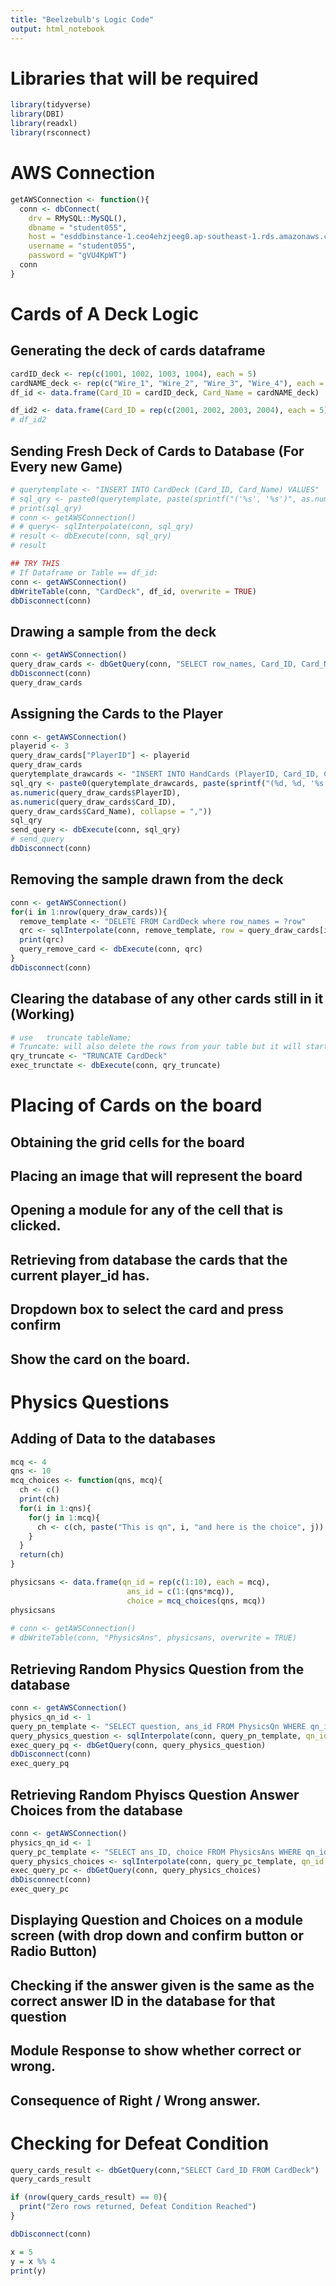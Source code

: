 ---
title: "Beelzebulb's Logic Code"
output: html_notebook
---

# Libraries that will be required
```{r}
library(tidyverse)
library(DBI)
library(readxl)
library(rsconnect)
```

# AWS Connection
```{r}
getAWSConnection <- function(){
  conn <- dbConnect(
    drv = RMySQL::MySQL(),
    dbname = "student055",
    host = "esddbinstance-1.ceo4ehzjeeg0.ap-southeast-1.rds.amazonaws.com",
    username = "student055",
    password = "gVU4KpWT")
  conn
}
```


# Cards of A Deck Logic

## Generating the deck of cards dataframe
```{r}
cardID_deck <- rep(c(1001, 1002, 1003, 1004), each = 5)
cardNAME_deck <- rep(c("Wire_1", "Wire_2", "Wire_3", "Wire_4"), each = 5)
df_id <- data.frame(Card_ID = cardID_deck, Card_Name = cardNAME_deck)

df_id2 <- data.frame(Card_ID = rep(c(2001, 2002, 2003, 2004), each = 5), Card_Name = rep(c("Wire_Left", "Wire_Right", "Wire_Up", "Wire_Down"), each = 5))
# df_id2
```
## Sending Fresh Deck of Cards to Database (For Every new Game)
```{r}
# querytemplate <- "INSERT INTO CardDeck (Card_ID, Card_Name) VALUES"
# sql_qry <- paste0(querytemplate, paste(sprintf("('%s', '%s')", as.numeric(df_id$Card_ID), df_id$Card_Name), collapse = ","))
# print(sql_qry)
# conn <- getAWSConnection()
# # query<- sqlInterpolate(conn, sql_qry)
# result <- dbExecute(conn, sql_qry)
# result

## TRY THIS
# If Dataframe or Table == df_id:
conn <- getAWSConnection()
dbWriteTable(conn, "CardDeck", df_id, overwrite = TRUE)
dbDisconnect(conn)
```

## Drawing a sample from the deck

```{r}
conn <- getAWSConnection()
query_draw_cards <- dbGetQuery(conn, "SELECT row_names, Card_ID, Card_Name FROM CardDeck ORDER BY RAND() LIMIT 5")
dbDisconnect(conn)
query_draw_cards
```
## Assigning the Cards to the Player
```{r}
conn <- getAWSConnection()
playerid <- 3
query_draw_cards["PlayerID"] <- playerid
query_draw_cards
querytemplate_drawcards <- "INSERT INTO HandCards (PlayerID, Card_ID, Card_Name) VALUES"
sql_qry <- paste0(querytemplate_drawcards, paste(sprintf("(%d, %d, '%s')",
as.numeric(query_draw_cards$PlayerID),
as.numeric(query_draw_cards$Card_ID),
query_draw_cards$Card_Name), collapse = ","))
sql_qry
send_query <- dbExecute(conn, sql_qry)
# send_query
dbDisconnect(conn)
```


## Removing the sample drawn from the deck

```{r}
conn <- getAWSConnection()
for(i in 1:nrow(query_draw_cards)){
  remove_template <- "DELETE FROM CardDeck where row_names = ?row"
  qrc <- sqlInterpolate(conn, remove_template, row = query_draw_cards[i, 1])
  print(qrc)
  query_remove_card <- dbExecute(conn, qrc)
}
dbDisconnect(conn)
```


## Clearing the database of any other cards still in it (Working)
```{r}
# use   truncate tableName;
# Truncate: will also delete the rows from your table but it will start from new row with 1.
qry_truncate <- "TRUNCATE CardDeck"
exec_trunctate <- dbExecute(conn, qry_truncate)
```

# Placing of Cards on the board

## Obtaining the grid cells for the board

## Placing an image that will represent the board

## Opening a module for any of the cell that is clicked.

## Retrieving from database the cards that the current player_id has.

## Dropdown box to select the card and press confirm

## Show the card on the board.




# Physics Questions

## Adding of Data to the databases
```{r}
mcq <- 4
qns <- 10
mcq_choices <- function(qns, mcq){
  ch <- c()
  print(ch)
  for(i in 1:qns){
    for(j in 1:mcq){
      ch <- c(ch, paste("This is qn", i, "and here is the choice", j))
    }
  }
  return(ch)
}

physicsans <- data.frame(qn_id = rep(c(1:10), each = mcq),
                          ans_id = c(1:(qns*mcq)),
                          choice = mcq_choices(qns, mcq))
physicsans
  
# conn <- getAWSConnection()
# dbWriteTable(conn, "PhysicsAns", physicsans, overwrite = TRUE)
```


## Retrieving Random Physics Question from the database

```{r}
conn <- getAWSConnection()
physics_qn_id <- 1
query_pn_template <- "SELECT question, ans_id FROM PhysicsQn WHERE qn_id = ?qn_id"
query_physics_question <- sqlInterpolate(conn, query_pn_template, qn_id = physics_qn_id)
exec_query_pq <- dbGetQuery(conn, query_physics_question)
dbDisconnect(conn)
exec_query_pq
```


## Retrieving Random Phyiscs Question Answer Choices from the database

```{r}
conn <- getAWSConnection()
physics_qn_id <- 1
query_pc_template <- "SELECT ans_ID, choice FROM PhysicsAns WHERE qn_id = ?qn_id"
query_physics_choices <- sqlInterpolate(conn, query_pc_template, qn_id = physics_qn_id)
exec_query_pc <- dbGetQuery(conn, query_physics_choices)
dbDisconnect(conn)
exec_query_pc
```



## Displaying Question and Choices on a module screen (with drop down and confirm button or Radio Button)

## Checking if the answer given is the same as the correct answer ID in the database for that question

## Module Response to show whether correct or wrong.

## Consequence of Right / Wrong answer.

# Checking for Defeat Condition
```{r}
query_cards_result <- dbGetQuery(conn,"SELECT Card_ID FROM CardDeck")
query_cards_result

if (nrow(query_cards_result) == 0){
  print("Zero rows returned, Defeat Condition Reached")
}

dbDisconnect(conn)
```


```{r}

x = 5
y = x %% 4
print(y)
```

